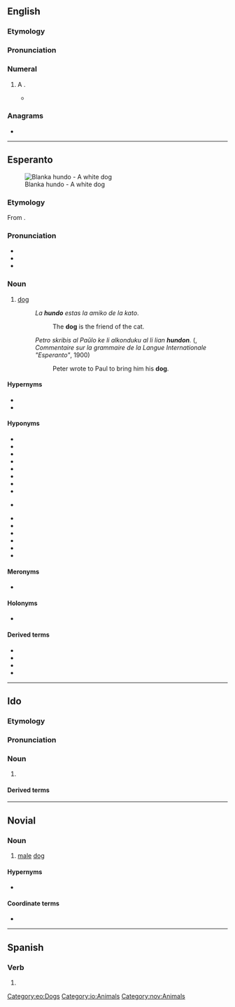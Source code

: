 ==English==

===Etymology===
{{af|en|hundred|-o}}

===Pronunciation===
{{rfp|en}}

===Numeral===
{{head|en|numeral}}

# {{lb|en|informal}} A {{l|en|hundred}}.
#* {{quote-book|en|year=2013|title=The Classic: ’69 Chevy Camaro|author=Eric Stevens|location=Minneapolis|publisher=Darby Creek Publishing|isbn=9781467712477|page={{gbooks|i1ZXBAAAQBAJ|51|hundo}}|passage=“Can you hit a '''hundo'''?” Dad said, grinning. ¶ “I don't know,” Eddie said. “Seems like a bad idea.”}}

===Anagrams===
* {{anagrams|en|a=dhnou|Duhon|Hudon|hound|no duh}}

----

==Esperanto==
{{wikipedia|lang=eo}}
[[File:2008-07-11 White German Shepherd pup chilling at the Coker Arboretum.jpg|thumb|Blanka hundo - A white dog]]

===Etymology===
From {{etyl|de|eo}} {{m|de|Hund}}.

===Pronunciation===
* {{IPA|eo|/ˈhundo/}}
* {{audio|eo|Eo-hundo.ogg|Audio}}
* {{hyphenation|eo|hun|do}}

===Noun===
{{eo-head}}

# [[dog]]
#: ''La '''hundo''' estas la amiko de la kato''.
#:: The '''dog''' is the friend of the cat.
#: ''Petro skribis al Paŭlo ke li alkonduku al li lian '''hundon'''.'' ({{w|lang=fr|Louis de Beaufront}}, ''Commentaire sur la grammaire de la Langue Internationale "Esperanto"'', 1900)
#:: Peter wrote to Paul to bring him his '''dog'''.

====Hypernyms====
* {{l|eo|kanisedo||[[canid]]}}
* {{l|eo|kaniso||any member of the genus ''[[Canis]]''}}

====Hyponyms====
* {{l|eo|ĉenhundo||[[watchdog]] (kept on a chain)}}
* {{l|eo|domhundo||[[housedog]]}}
* {{l|eo|dorlothundo||[[lap dog]]}}
* {{l|eo|gardhundo||guard dog}}
* {{l|eo|[[hejma]] hundo, [[hejmhundo]]||[[domestic]] dog}}
* {{l|eo|hundaĉo||ugly dog, [[cur]]}}
* {{l|eo|hundego||[[large]] (breed of) dog}}
* {{l|eo|hundeto||[[doggy]], [[little]] (breed of) dog}}
* {{l|eo|hundiĉo||[[male]] dog}} {{q|[[neologism]]}}
* {{l|eo|hundido||[[puppy]]}}
* {{l|eo|hundino||female dog, [[bitch]], [[she-dog]]}}
* {{l|eo|[[ina]] hundo||female dog}}
* {{l|eo|[[sovaĝa]] hundo||[[wild]] dog}}
* {{l|eo|[[vira]] hundo||male dog}}
* {{l|eo|virhundo||male dog, dog (narrow sense: male dog), [[he-dog]]}}

====Meronyms====
* {{l|eo|hundaĵo||dog [[meat]]}}

====Holonyms====
* {{l|eo|hundaro||[[pack]] of dogs}}

====Derived terms====
* {{l|eo|hunda||[[canine]]}}
* {{l|eo|hundejo||[[kennel]]}}
* {{l|eo|hundosledo||[[dogsled]]}}
* {{l|eo|hundujo||[[doghouse]]}}

{{eo GCSE|3}}
{{eo BRO|4}}
{{Universala Vortaro}}

[[Category:eo:Dogs]]

----

==Ido==

===Etymology===
{{io-bor|eo=hundo|hound||Hund}}

===Pronunciation===
{{io-IPA}}

===Noun===
{{io-head}}

# {{l|en|dog}} {{qualifier|male or female}}

====Derived terms====
{{der3|io
| {{l|io|hundulo||male dog}}
| {{l|io|hundino||female dog, bitch}}
| {{l|io|hundala||canine, doggish}}
| {{l|io|hundyuno||young dog, pup, puppy}}
| {{l|io|hundo-herbo||dog grass, couch grass}}
| {{l|io|hundligilo||dog leash}}
| {{l|io|marhundo||seal}}
| {{l|io|chaso-hundo||hunting dog, hound}}
| {{l|io|gardo-hund||watch dog}}
| {{l|io|hundacho||cur}}
| {{l|io|mutono-gardo-hundo||shepherd dog}}
| {{l|io|pastoro-hundo||shepherd dog}}
| {{l|io|volfo-hund||wolf dog}}
| {{l|io|hundatra||doggish}}
| {{l|io|hundo-kombato||dog fight}}
| {{l|io|hundeyo||dog house, kennel}}
| {{l|io|hundo-stablo||dog house}}
| {{l|io|hundeto||doggy}}
| {{l|io|hundo-dometo||kennel}}
| {{l|io|dorloto-hundeto||lapdog}}
| {{l|io|hundaro||pack of dogs}}
| {{l|io|foxo-hund||dog fox}}
| {{l|io|leporo-hundo||harrier}}
}}

[[Category:io:Animals]]

----

==Novial==

===Noun===
{{nov-noun}}

# [[male]] [[dog]]

====Hypernyms====
* {{l|nov|hunde|gloss=dog}}

====Coordinate terms====
* {{l|nov|hunda|gloss=female dog, [[bitch]]}}

[[Category:nov:Animals]]

----

==Spanish==

===Verb===
{{head|es|verb form}}

# {{es-verb form of|ending=ir|mood=indicative|tense=present|pers=1|number=singular|hundir}}